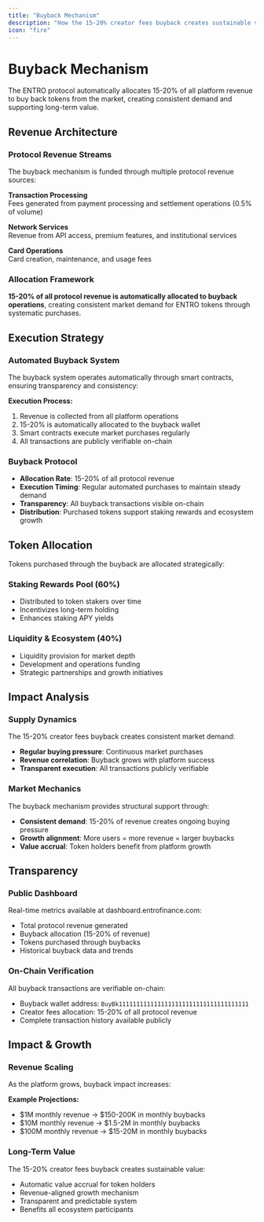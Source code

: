 ```yaml
---
title: "Buyback Mechanism"
description: "How the 15-20% creator fees buyback creates sustainable value"
icon: "fire"
---
```


# Buyback Mechanism

The ENTRO protocol automatically allocates 15-20% of all platform revenue to buy back tokens from the market, creating consistent demand and supporting long-term value.

## Revenue Architecture

### Protocol Revenue Streams

The buyback mechanism is funded through multiple protocol revenue sources:

**Transaction Processing**  
Fees generated from payment processing and settlement operations (0.5% of volume)

**Network Services**  
Revenue from API access, premium features, and institutional services

**Card Operations**  
Card creation, maintenance, and usage fees

### Allocation Framework

**15-20% of all protocol revenue is automatically allocated to buyback operations**, creating consistent market demand for ENTRO tokens through systematic purchases.

## Execution Strategy

### Automated Buyback System

The buyback system operates automatically through smart contracts, ensuring transparency and consistency:

**Execution Process:**
1. Revenue is collected from all platform operations
2. 15-20% is automatically allocated to the buyback wallet
3. Smart contracts execute market purchases regularly
4. All transactions are publicly verifiable on-chain

### Buyback Protocol

- **Allocation Rate**: 15-20% of all protocol revenue
- **Execution Timing**: Regular automated purchases to maintain steady demand
- **Transparency**: All buyback transactions visible on-chain
- **Distribution**: Purchased tokens support staking rewards and ecosystem growth

## Token Allocation

Tokens purchased through the buyback are allocated strategically:

### Staking Rewards Pool (60%)
- Distributed to token stakers over time
- Incentivizes long-term holding
- Enhances staking APY yields

### Liquidity & Ecosystem (40%)
- Liquidity provision for market depth
- Development and operations funding
- Strategic partnerships and growth initiatives

## Impact Analysis

### Supply Dynamics

The 15-20% creator fees buyback creates consistent market demand:
- **Regular buying pressure**: Continuous market purchases
- **Revenue correlation**: Buyback grows with platform success
- **Transparent execution**: All transactions publicly verifiable

### Market Mechanics

The buyback mechanism provides structural support through:
- **Consistent demand**: 15-20% of revenue creates ongoing buying pressure
- **Growth alignment**: More users = more revenue = larger buybacks
- **Value accrual**: Token holders benefit from platform growth

## Transparency

### Public Dashboard

Real-time metrics available at dashboard.entrofinance.com:
- Total protocol revenue generated
- Buyback allocation (15-20% of revenue)
- Tokens purchased through buybacks
- Historical buyback data and trends

### On-Chain Verification

All buyback transactions are verifiable on-chain:
- Buyback wallet address: `BuyBk1111111111111111111111111111111111111`
- Creator fees allocation: 15-20% of all protocol revenue
- Complete transaction history available publicly

## Impact & Growth

### Revenue Scaling

As the platform grows, buyback impact increases:

**Example Projections:**
- $1M monthly revenue → $150-200K in monthly buybacks
- $10M monthly revenue → $1.5-2M in monthly buybacks
- $100M monthly revenue → $15-20M in monthly buybacks

### Long-Term Value

The 15-20% creator fees buyback creates sustainable value:
- Automatic value accrual for token holders
- Revenue-aligned growth mechanism
- Transparent and predictable system
- Benefits all ecosystem participants
